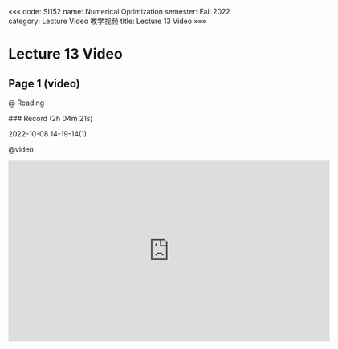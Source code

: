 «««
code: SI152
name: Numerical Optimization
semester: Fall 2022
category: Lecture Video 教学视频
title: Lecture 13 Video
»»»

# Lecture 13 Video

## Page 1 (video)

@ Reading

<div class="markdown-body">
### Record (2h 04m 21s)

2022-10-08 14-19-14(1)
</div>

@video

<iframe src="https://sbbrisk.com/e/hmnnvywcgv33.html" frameborder=0 marginwidth=0 marginheight=0 scrolling=no width=640 height=360 allowfullscreen></iframe>
